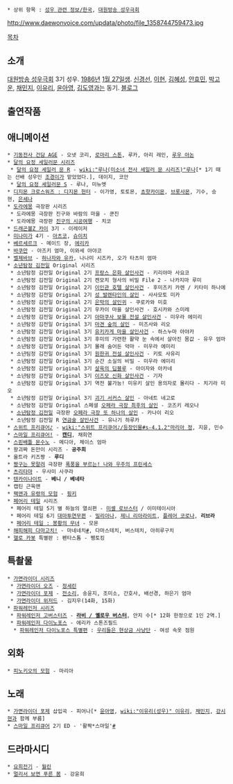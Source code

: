  * 상위 항목 : [[성우 관련 정보/한국]], [[대원방송 성우극회]]

http://www.daewonvoice.com/updata/photo/file_1358744759473.jpg

[[목차]]
== 소개 ==
[[대원방송 성우극회]] 3기 성우. [[1986년]] [[1월 27일]]생. [[신경선]], [[이현(성우)|이현]], [[김혜성]], [[안효민]], [[박고운]], [[채민지]], [[이유리(성우)|이유리]], [[윤아영]], [[김도영]]과는 동기. [http://blog.naver.com/moonnewj 블로그]

== 출연작품 ==
== 애니메이션 ==
 * [[기동전사 건담 AGE]] - 오넷 코리, [[로마리 스톤]], 루카, 아리 레인, [[루우 아논]]
 * [[미소녀 전사 세일러 문 시리즈|달의 요정 세일러문 시리즈]]
  * [[미소녀 전사 세일러 문 R|달의 요정 세일러 문 R]] - [[wiki:"루나(미소녀 전사 세일러 문 시리즈)"루나]][* 1기 때는 선배 성우인 [[조경이]]가 맡았었다.], 데이지, 코안
  * [[미소녀 전사 세일러 문 S|달의 요정 세일러문 S]] - 루나, 미뉴엣
 * [[디지몬 크로스워즈 : 디지몬 헌터]] - 이가영, 토토몬, [[쵸핫카이몬]], [[브롯사몬]], 기수, 승현, [[은세나]]
 * [[도라에몽]] 극장판 시리즈
  * 도라에몽 극장판 진구와 바람의 마을 - 쿤진
  * 도라에몽 극장판 [[노비타의 완냥시공전|진구의 시공여행]] - 치코
 * [[드래곤볼Z 카이]] 3기 - 이레이저
 * [[미나미가]] 4기 - [[아츠코(미나미가)|아츠코]], [[슈이치]]
 * [[베르세르크]] - 메이드 장, [[에리카]]
 * [[바쿠만]] - 아즈키 엄마, 이와세 아야코
 * [[벨제바브]] - [[하나자와 유카]], 나나미 시즈카, 오가 타츠미 엄마
 * [[소년탐정 김전일]] Original 시리즈
  * 소년탐정 김전일 Original 2기 [[프랑스 은화 살인사건]] - 키리야마 사요코
  * 소년탐정 김전일 Original 2기 켄모치 형사의 비밀 File 2 - 나카지마 루미
  * 소년탐정 김전일 Original 2기 [[이진칸 호텔 살인사건|이인관 호텔 살인사건]] - 후미즈키 카렌 / 키타미 하나에
  * 소년탐정 김전일 Original 2기 [[성 발렌타인의 살인]] - 사사모토 미카
  * 소년탐정 김전일 Original 2기 [[은막의 살인귀]] - 쿠로카와 미호
  * 소년탐정 김전일 Original 2기 우카이 마을 살인사건 - 호시카와 스미레
  * 소년탐정 김전일 Original 2기 [[아마쿠사 보물 전설 살인사건]] - 미우라 에미리
  * 소년탐정 김전일 Original 3기 [[마견 숲의 살인]] - 미즈사와 리오
  * 소년탐정 김전일 Original 3기 [[유키카게촌 살인사건|유키카게 마을 살인사건]] - 하스누마 아야카
  * 소년탐정 김전일 Original 3기 후미의 가련한 활약 눈 속에서 살아진 몸값 - 유우 엄마
  * 소년탐정 김전일 Original 3기 몰래 숨어든 악마 - 미우라 에미리
  * 소년팀정 김전일 Original 3기 [[원한귀 전설 살인사건]] - 키토 사유리
  * 소년탐정 김전일 Original 3기 순간 소실의 비밀 - 미우라 에미리
  * 소년탐정 김전일 original 3기 [[살육의 딥블루]] - 아이자와 아카네
  * 소년탐정 김전일 Original 3기 [[이즈모 신화 살인사건]] - 기자
  * 소년탐정 김전일 Original 3기 역전 불가능! 미유키 살인 용의자로 몰리다 - 치기라 미오
  * 소년탐정 김전일 Original 3기 [[괴기 서커스의 살인|괴기 서커스 살인]] - 아네트 네고로
  * 소년탐정 김전일 Original 스페셜 [[오페라 극장 최후의 살인]] - 코즈키 레오나
  * [[소년탐정 김전일]] 극장판 [[오페라 저택·새로운 살인|오페라 극장 또 하나의 살인]] - 카나이 리오
  * 소년탐정 김전일 R [[연금술 살인사건]] - 유나기 하루카
 * [[스위트 프리큐어♪]] - [[wiki:"스위트 프리큐어♪/등장인물#s-4.1.2"마리아 정]], 지윤, 민수
 * [[스마일 프리큐어!]] - '''[[캔디(스마일 프리큐어!)|캔디]]''', 채희연
 * [[짐승 배틀 몬스노|스핀배틀 몬수노]] - 메디아, 체이스 엄마
 * 왕괴짜 돈만이 시리즈 - '''공주희'''
 * 울트라 키즈짱 - '''루디'''
 * [[짱구는 못말려]] 극장판 [[폭풍을 부르는! 나와 우주의 프린세스]]
 * [[츠리타마]] - 우사미 사쿠라
 * [[텐카이나이트]] - '''베니 / 베네타'''
 * 캡틴 근육맨
 * [[팩맨|팩맨과 유령의 모험]] - [[핑키]]
 * [[페어리 테일(만화)|페어리 테일]] 시리즈
  * 페어리 테일 5기 별 하늘의 열쇠편 - [[미셸 로브스터]] / 이미테이시아
  * 페어리 테일 6기 [[대마투연무]]편 - [[밀리아나]], [[제니 리아라이트]], [[플레어 코로나]], '''리브라'''
  * [[봉황의 무녀|페어리 테일 : 봉황의 무녀]] - 모몬
 * [[해피해피 다마고치!]] - 마네네치[http://www.youtube.com/watch?v=ON6t4B0VQYE #], 다마스테치, 버스테치, 아히루구치
 * [[헬로 카봇]] 특별판 : 펜타스톰 - 펭토킹

== 특촬물 ==
 * [[가면라이더 시리즈]]
  * [[가면라이더 오즈]] - [[사토나카 에리카|정세린]]
  * [[가면라이더 포제]] - [[소노다 사리나|전소리]], 송윤지, 조미소, 간호사, 배선경, 하은기 엄마
  * [[가면라이더 위저드]] - 김지우(14화, 15화)
 * [[슈퍼전대 시리즈|파워레인저 시리즈]]
  * [[특명전대 고버스터즈|파워레인저 고버스터즈]] - '''[[우사미 요코|라비 / 옐로우 버스터]]''', 안지 수[* 12화 한정으로 1인 2역.]
  * [[수전전대 쿄류저|파워레인저 다이노포스]] - 에리카 스톤즈필드
   * [[토에이 히어로 넥스트|파워레인저 다이노포스 특별편]] : [[우리들은 현상금 사냥단]] - 여성 속옷 점원
== 외화 ==
 * [[피노키오의 모험]] - 마리아

== 노래 ==
 * [[가면라이더 포제]] 삽입곡 - 피어나[* [[윤아영]], [[wiki:"이유리(성우)" 이유리]], [[채민지]], [[강시현]]과 함께 부름]
 * [[스마일 프리큐어]] 2기 ED - '활짝*스마일'[http://www.youtube.com/watch?v=fj7OLQf71CI #]

== 드라마시디 ==

 * [[요희전기]] - [[월린]] 
 * [[멀리서 보면 푸른 봄]] - 강윤희
